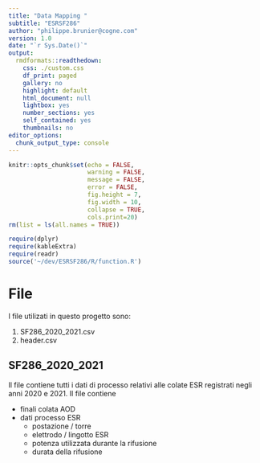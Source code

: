 ```yaml
---
title: "Data Mapping "
subtitle: "ESRSF286"
author: "philippe.brunier@cogne.com"
version: 1.0 
date: "`r Sys.Date()`"
output:
  rmdformats::readthedown:
    css: ./custom.css
    df_print: paged
    gallery: no
    highlight: default
    html_document: null
    lightbox: yes
    number_sections: yes
    self_contained: yes
    thumbnails: no
editor_options:
  chunk_output_type: console
---
```


```r
knitr::opts_chunk$set(echo = FALSE,
                      warning = FALSE,
                      message = FALSE,
                      error = FALSE,
                      fig.height = 7,
                      fig.width = 10,
                      collapse = TRUE,
                      cols.print=20)
rm(list = ls(all.names = TRUE))

require(dplyr)
require(kableExtra)
require(readr)
source('~/dev/ESRSF286/R/function.R')
```

# File

I file utilizati in questo progetto sono: 

1. SF286_2020_2021.csv
1. header.csv


## SF286_2020_2021

Il file contiene tutti i dati di processo relativi alle colate ESR registrati negli anni 2020 e 2021. Il file contiene

+ finali colata AOD
+ dati processo ESR 
  + postazione / torre
  + elettrodo / lingotto ESR
  + potenza utilizzata durante la rifusione
  + durata della rifusione
